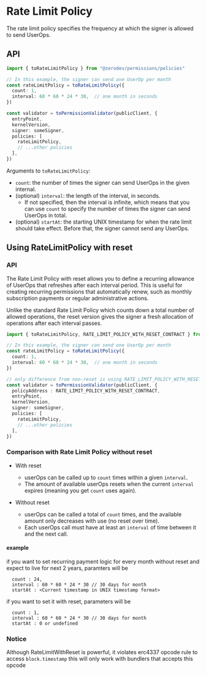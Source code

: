# Rate Limit Policy

The rate limit policy specifies the frequency at which the signer is allowed to send UserOps.

## API

```ts
import { toRateLimitPolicy } from "@zerodev/permissions/policies"

// In this example, the signer can send one UserOp per month
const rateLimitPolicy = toRateLimitPolicy({
  count: 1,
  interval: 60 * 60 * 24 * 30,  // one month in seconds
})

const validator = toPermissionValidator(publicClient, {
  entryPoint,
  kernelVersion,
  signer: someSigner,
  policies: [
    rateLimitPolicy,
    // ...other policies
  ],
})
```

Arguments to `toRateLimitPolicy`:

- `count`: the number of times the signer can send UserOps in the given internal.
- (optional) `interval`: the length of the interval, in seconds.
  - If not specified, then the interval is infinite, which means that you can use `count` to specify the number of times the signer can send UserOps in total.
- (optional) `startAt`: the starting UNIX timestamp for when the rate limit should take effect.  Before that, the signer cannot send any UserOps.

## Using RateLimitPolicy with reset

### API

The Rate Limit Policy with reset allows you to define a recurring allowance of UserOps that refreshes after each interval period. This is useful for creating recurring permissions that automatically renew, such as monthly subscription payments or regular administrative actions.

Unlike the standard Rate Limit Policy which counts down a total number of allowed operations, the reset version gives the signer a fresh allocation of operations after each interval passes.


```ts
import { toRateLimitPolicy, RATE_LIMIT_POLICY_WITH_RESET_CONTRACT } from "@zerodev/permissions/policies"

// In this example, the signer can send one UserOp per month
const rateLimitPolicy = toRateLimitPolicy({
  count: 1,
  interval: 60 * 60 * 24 * 30,  // one month in seconds
})

// only difference from non-reset is using RATE_LIMIT_POLICY_WITH_RESET_CONTRACT for policyAddress
const validator = toPermissionValidator(publicClient, {
  policyAddress : RATE_LIMIT_POLICY_WITH_RESET_CONTRACT,
  entryPoint,
  kernelVersion,
  signer: someSigner,
  policies: [
    rateLimitPolicy,
    // ...other policies
  ],
})
```

### Comparison with Rate Limit Policy without reset

- With reset
  - userOps can be called up to `count` times within a given `interval`.
  - The amount of available userOps resets when the current `interval` expires (meaning you get `count` uses again).

- Without reset
  - userOps can be called a total of `count` times, and the available amount only decreases with use (no reset over time).
  - Each userOps call must have at least an `interval` of time between it and the next call.

#### example

if you want to set recurring payment logic for every month without reset and expect to live for next 2 years, paramters will be

```
  count : 24,
  interval : 60 * 60 * 24 * 30 // 30 days for month
  startAt : <Current timestamp in UNIX timestamp format>
```

if you want to set it with reset, parameters will be

```
  count : 1,
  interval : 60 * 60 * 24 * 30 // 30 days for month
  startAt : 0 or undefined
```

### Notice

Although RateLimitWithReset is powerful, it violates erc4337 opcode rule to access `block.timestamp` this will only work with bundlers that accepts this opcode